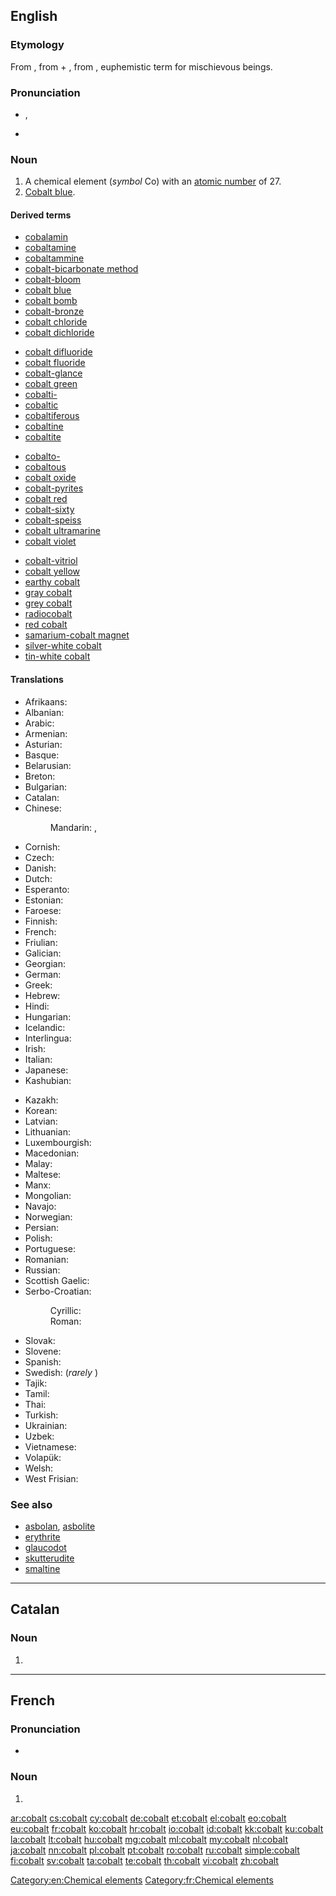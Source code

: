 {{also|Cobalt}}
==English==

===Etymology===
From {{etyl|de}} {{term|Kobold||goblin|lang=de}}, from {{etyl|gmh|en}} {{term|kobe||shed, hut|lang=gmh}} + {{recons|holt||goblin|}}, from {{term|hold||friendly, gracious|lang=gmh}}, euphemistic term for mischievous beings.

{{elements|Co|iron|Fe|nickel|Ni}}
{{wikipedia}}

===Pronunciation===
* {{a|UK}} {{IPA|/ˈkəʊ.bɒlt/}}, {{X-SAMPA|/"k@U.bQlt/}}
* {{audio|En-us-cobalt.ogg|Audio (US)}}

===Noun===
{{en-noun|-}}

# A chemical element (''symbol'' Co) with an [[atomic number]] of 27.
# [[cobalt blue|Cobalt blue]].

====Derived terms====
{{rel-top4|terms derived from cobalt}}
* [[cobalamin]]
* [[cobaltamine]]
* [[cobaltammine]]
* [[cobalt-bicarbonate method]]
* [[cobalt-bloom]]
* [[cobalt blue]]
* [[cobalt bomb]]
* [[cobalt-bronze]]
* [[cobalt chloride]]
* [[cobalt dichloride]]
{{rel-mid4}}
* [[cobalt difluoride]]
* [[cobalt fluoride]]
* [[cobalt-glance]]
* [[cobalt green]]
* [[cobalti-]]
* [[cobaltic]]
* [[cobaltiferous]]
* [[cobaltine]]
* [[cobaltite]]
{{rel-mid4}}
* [[cobalto-]]
* [[cobaltous]]
* [[cobalt oxide]]
* [[cobalt-pyrites]]
* [[cobalt red]]
* [[cobalt-sixty]]
* [[cobalt-speiss]]
* [[cobalt ultramarine]]
* [[cobalt violet]]
{{rel-mid4}}
* [[cobalt-vitriol]]
* [[cobalt yellow]]
* [[earthy cobalt]]
* [[gray cobalt]]
* [[grey cobalt]]
* [[radiocobalt]]
* [[red cobalt]]
* [[samarium-cobalt magnet]]
* [[silver-white cobalt]]
* [[tin-white cobalt]]
{{rel-bottom}}

====Translations====
{{trans-top|chemical element}}
* Afrikaans: {{t-|af|kobalt}}
* Albanian: {{t-|sq|kobalt}}
* Arabic: {{t-|ar|كوبلت|tr=kūbalt}}
* Armenian: {{t-|hy|կոբալտ|tr=kobalt}}
* Asturian: {{t-|ast|cobaltu|m}}
* Basque: {{t-|eu|kobaltoa}}
* Belarusian: {{t-|be|кобальт|tr=kóbalʹt|m}}
* Breton: {{t-|br|kobalt|m}}
* Bulgarian: {{t-|bg|кобалт|m|tr=kobált}}
* Catalan: {{t-|ca|cobalt|m}}
* Chinese:
*: Mandarin: {{t|cmn|鈷|sc=Hani}}, {{t|cmn|钴|tr=gǔ|sc=Hani}}
* Cornish: {{t-|kw|cobolt}}
* Czech: {{t+|cs|kobalt|m}}
* Danish: {{t-|da|kobolt}}
* Dutch: {{t+|nl|kobalt|n}}
* Esperanto: {{t+|eo|kobalto}}
* Estonian: {{t-|et|koobalt}}
* Faroese: {{t-|fo|kobolt}}
* Finnish: {{t+|fi|koboltti}}
* French: {{t+|fr|cobalt|m}}
* Friulian: {{tø|fur|cobalt}}
* Galician: {{t+|gl|cobalto|m}}
* Georgian: {{t-|ka|კობალტი|tr=kobalti}}
* German: {{t+|de|Kobalt|n}}
* Greek: {{t+|el|κοβάλτιο|n|tr=kováltio}}
* Hebrew: {{t+|he|קובלט|tr=qóbalt}}
* Hindi: {{t-|hi|केत्वातु|tr=ketvaatu|sc=Deva}}
* Hungarian: {{t+|hu|kobalt}}
* Icelandic: {{t-|is|kóbalt}}
* Interlingua: {{t-|ia|cobalt}}
* Irish: {{t+|ga|cóbalt}}
* Italian: {{t+|it|cobalto|m}}
* Japanese: {{t+|ja|コバルト|tr=kobaruto}}
* Kashubian: {{t-|csb|kabalt}}
{{trans-mid}}
* Kazakh: {{t|kk|кобальт|tr=kobalʹt}}
* Korean: {{t+|ko|코발트|tr=kobalteu}}
* Latvian: {{t-|lv|kobalts|m}}
* Lithuanian: {{t+|lt|kobaltas}}
* Luxembourgish: {{t-|lb|Kobalt}}
* Macedonian: {{t-|mk|кобалт|tr=kobalt|m}}
* Malay: {{t-|ms|kobalt}}
* Maltese: {{t-|mt|kobalt}}
* Manx: {{t-|gv|cobalt}}
* Mongolian: {{t-|mn|кобальт|tr=kobal’t|m}}
* Navajo: {{tø|nv|béésh łibáhí}}
* Norwegian: {{t+|no|kobolt}}
* Persian: {{t+|fa|کبالت|tr=kobâlt|sc=fa-Arab}}
* Polish: {{t+|pl|kobalt|m}}
* Portuguese: {{t+|pt|cobalto|m}}
* Romanian: {{t+|ro|cobalt|n}}
* Russian: {{t+|ru|кобальт|m|tr=kóbalʹt}}
* Scottish Gaelic: {{t-|gd|còbalt}}
* Serbo-Croatian:
*: Cyrillic: {{t-|sh|кобалт|m}}
*: Roman: {{t-|sh|kobalt|m}}
* Slovak: {{t-|sk|kobalt}}
* Slovene: {{t+|sl|kobalt}}
* Spanish: {{t+|es|cobalto|m}}
* Swedish: {{t+|sv|kobolt|c}} (''rarely'' {{n}})
* Tajik: {{t-|tg|kobal't}}
* Tamil: {{t-|ta|மென்வெள்ளி|tr=men-veLLi}}
* Thai: {{t-|th|โคบอลต์|tr=khōbon}}
* Turkish: {{t+|tr|kobalt}}
* Ukrainian: {{t-|uk|кобальт|tr=kóbalʹt|m}}
* Uzbek: {{t-|uz|кобальт|tr=kobal’t}}
* Vietnamese: {{t-|vi|coban}}
* Volapük: {{t+|vo|kobaltin}}
* Welsh: {{t+|cy|cobalt}}
* West Frisian: {{t-|fy|kobalt}}
{{trans-bottom}}

===See also===
* [[asbolan]], [[asbolite]]
* [[erythrite]]
* [[glaucodot]]
* [[skutterudite]]
* [[smaltine]]

[[Category:en:Chemical elements]]

----

==Catalan==
{{elements|Co|ferro|Fe|níquel|Ni|lang=ca}}

===Noun===
{{ca-noun|m|-}}

# {{l|en|cobalt}}

----

==French==
{{wikipedia|lang=fr}}

===Pronunciation===
* {{IPA|/kɔ.balt/|lang=fr}}

===Noun===
{{fr-noun|m}}

# {{l|en|cobalt}}

[[Category:fr:Chemical elements]]

[[ar:cobalt]]
[[cs:cobalt]]
[[cy:cobalt]]
[[de:cobalt]]
[[et:cobalt]]
[[el:cobalt]]
[[eo:cobalt]]
[[eu:cobalt]]
[[fr:cobalt]]
[[ko:cobalt]]
[[hr:cobalt]]
[[io:cobalt]]
[[id:cobalt]]
[[kk:cobalt]]
[[ku:cobalt]]
[[la:cobalt]]
[[lt:cobalt]]
[[hu:cobalt]]
[[mg:cobalt]]
[[ml:cobalt]]
[[my:cobalt]]
[[nl:cobalt]]
[[ja:cobalt]]
[[nn:cobalt]]
[[pl:cobalt]]
[[pt:cobalt]]
[[ro:cobalt]]
[[ru:cobalt]]
[[simple:cobalt]]
[[fi:cobalt]]
[[sv:cobalt]]
[[ta:cobalt]]
[[te:cobalt]]
[[th:cobalt]]
[[vi:cobalt]]
[[zh:cobalt]]